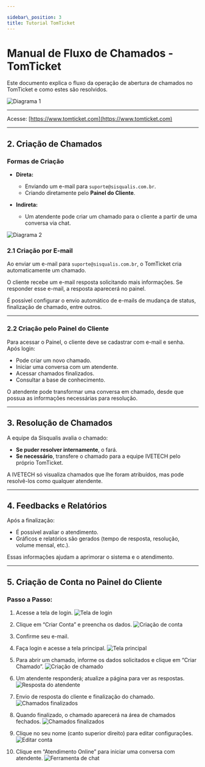 ```yaml
---

sidebar\_position: 3
title: Tutorial TomTicket
---
```



# Manual de Fluxo de Chamados - TomTicket

<Admonition type="info" title="Introdução">
Este documento explica o fluxo da operação de abertura de chamados no TomTicket e como estes são resolvidos.
</Admonition>

![Diagrama 1](/img/diagrama_1.png)

---

Acesse: [https://www.tomticket.com](https://www.tomticket.com)

---

## 2. Criação de Chamados

### Formas de Criação

* **Direta:**

  * Enviando um e-mail para `suporte@sisqualis.com.br`.
  * Criando diretamente pelo **Painel do Cliente**.

* **Indireta:**

  * Um atendente pode criar um chamado para o cliente a partir de uma conversa via chat.

![Diagrama 2](/img/diagrama_2.png)

### 2.1 Criação por E-mail

Ao enviar um e-mail para `suporte@sisqualis.com.br`, o TomTicket cria automaticamente um chamado.

O cliente recebe um e-mail resposta solicitando mais informações. Se responder esse e-mail, a resposta aparecerá no painel.

<Admonition type="tip" title="Dica">
É possível configurar o envio automático de e-mails de mudança de status, finalização de chamado, entre outros.
</Admonition>

---

### 2.2 Criação pelo Painel do Cliente

Para acessar o Painel, o cliente deve se cadastrar com e-mail e senha. Após login:

* Pode criar um novo chamado.
* Iniciar uma conversa com um atendente.
* Acessar chamados finalizados.
* Consultar a base de conhecimento.

<Admonition type="note" title="Nota">
O atendente pode transformar uma conversa em chamado, desde que possua as informações necessárias para resolução.
</Admonition>

---

## 3. Resolução de Chamados

A equipe da Sisqualis avalia o chamado:

* **Se puder resolver internamente**, o fará.
* **Se necessário**, transfere o chamado para a equipe IVETECH pelo próprio TomTicket.

A IVETECH só visualiza chamados que lhe foram atribuídos, mas pode resolvê-los como qualquer atendente.

---

## 4. Feedbacks e Relatórios

Após a finalização:

* É possível avaliar o atendimento.
* Gráficos e relatórios são gerados (tempo de resposta, resolução, volume mensal, etc.).

Essas informações ajudam a aprimorar o sistema e o atendimento.

---

## 5. Criação de Conta no Painel do Cliente

### Passo a Passo:

1. Acesse a tela de login.
   ![Tela de login](/img/login_tomticket.png)
2. Clique em “Criar Conta” e preencha os dados.
   ![Criação de conta](/img/criar_conta.png)

3. Confirme seu e-mail.

4. Faça login e acesse a tela principal.
   ![Tela principal](/img/tela_principal.png)

5. Para abrir um chamado, informe os dados solicitados e clique em “Criar Chamado”.
   ![Criação de chamado](/img/criar_chamado.png)

6. Um atendente responderá; atualize a página para ver as respostas.
   ![Resposta do atendente](/img/resposta_atendente.png)

7. Envio de resposta do cliente e finalização do chamado.
   ![Chamados finalizados](/img/chamado_finalizado.png)

8. Quando finalizado, o chamado aparecerá na área de chamados fechados.
   ![Chamados finalizados](/img/chamados_finalizados.png)

9. Clique no seu nome (canto superior direito) para editar configurações.
   ![Editar conta](/img/editar_conta.png)

10. Clique em “Atendimento Online” para iniciar uma conversa com atendente.
   ![Ferramenta de chat](/img/chat_online.png)
